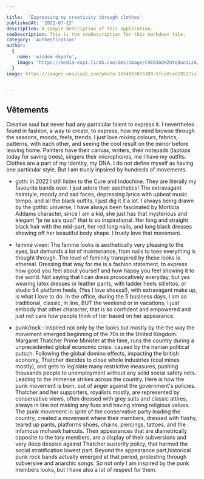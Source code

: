 ```yaml
---

title:  'Expressing my creativity through clothes'
publishedAt: '2022-07-12'
description: A sample description of this application. 
seoDescription: This is the seoDescription for this markdown file.
category: 'Authentication'
author:
  {
    name: 'wisdom ekpotu',
    image: 'https://media-exp1.licdn.com/dms/image/C4E03AQHZUYqdunaLzA/profile-displayphoto-shrink_200_200/0/1655124268576?e=1661385600&v=beta&t=12k6HwUxtomaJ_fLEmI5rw0oihKSydkup2U7y5-o0qA',
  }
image: https://images.unsplash.com/photo-1654863075380-5fce8cae1851?ixlib=rb-1.2.1&ixid=MnwxMjA3fDB8MHx0b3BpYy1mZWVkfDMyfGJvOGpRS1RhRTBZfHxlbnwwfHx8fA%3D%3D&auto=format&fit=crop&w=500&q=60'
  
 
---
```

## Vêtements

Creative soul but never had any particular talent to express it. I nevertheles found in fashion, a way to create, to express, how my mind browse through the seasons, moods, feels, trends. I just love mixing colours, fabrics, patterns, with each other, and seeing the cool result on the mirror before leaving home. Painters have their canvas, writers, their notepads (laptops today for saving trees), singers their microphones, me I have my outfits. Clothes are a part of my identity, my DNA. I do not define myself as having one particular style. But I am truely inpsired by hundreds of movements.

- goth: in 2022 I still listen to the Cure and Indochine. They are literally my favourite bands ever. I just adore their aesthetics! The extravagant hairstyle, moody and sad faces, depressing lyrics with upbeat music tempo, and all the black outfits, I just dig it it a lot. I always being drawn by the gothic universe, I have always been fascinated by Morticia Addams character, since I am a kid, she just has that mysterious and elegant "je ne sais quoi" that is so inspirational. Her long  and straight black hair with the mid-part, her red long nails, and long black dresses showing off her beautiful body shape. I truely love that movement.

- femme vixen: The femme looks is aesthetically very pleasing to the eyes, but demands a lot of maintenance, from nails to toes everything is thought through. The level of feminity transpired by these looks is ethereal. Dressing that way for me is a fashion statement, to express how good you feel about yourself and how happy you feel showing it to the world. Not saying that I can dress provocatively everyday, but yes wearing latex dresses or leather pants, with ladder heels stilettos, or studio 54 platform heels, (Yes I love shoess!), with extravagant make up, is what I love to do. In the office, during the 5 business days, I am so traditional, classic, in line, BUT the weekend or in vacations, I just embody that other character, that is so confident and empowered and just not care how people think of her based on her appearance.

- punk/rock : inspired not only by the looks but mostly by the the way the movement emerged beginning of the 70s in the United Kingdom. Margaret Thatcher Prime Minister at the time, runs the country during a unprecedented global economic crisis, caused by the iranian political putsch. Following the global domino effects, impacting the british economy, Thatcher decides to close whole industries (coal mines mostly), and gets to legislate many restrictive measures, pushing thousands people to unemployment without any solid social safety nets. Leading to the immense strikes across the country. Here is how the punk movement is born, out of anger against the government's policies. 
      Thatcher and her supporters, royalists mostly, are represented by conservative views, often dressed with grey suits and classic attires, always in line not making any fuss and having strong religious values. The punk movement in spite of the conservative party leading the country, created a movement where their members, dressed with flashy, teared up pants, platforms shoes, chains, piercings, tattoes, and the infamous mohawk haircuts. Their appearances that are diametrically opposite to the tory members, are a display of their subversions and very deep despise against Thatcher austerity policy, that harmed the social stratification lowest part. Beyond the appearance part,historical punk rock bands actually emerged at that period, protesting through subversive and anarchic songs. So not only I am inspired by the punk members looks, but I have also a lot of respect for them.


